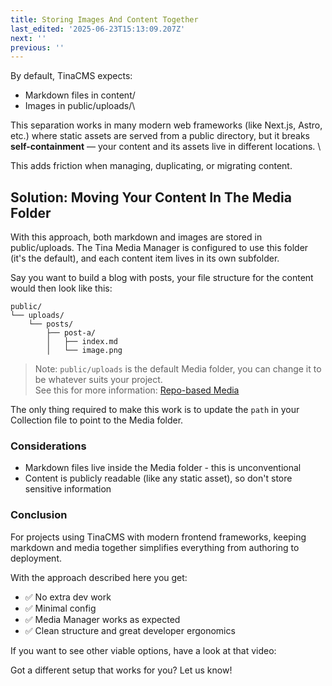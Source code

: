 ```yaml
---
title: Storing Images And Content Together
last_edited: '2025-06-23T15:13:09.207Z'
next: ''
previous: ''
---
```


By default, TinaCMS expects:

* Markdown files in content/
* Images in public/uploads/\


This separation works in many modern web frameworks (like Next.js, Astro, etc.) where static assets are served from a public directory, but it breaks **self-containment** — your content and its assets live in different locations. \


This adds friction when managing, duplicating, or migrating content.

## Solution: Moving Your Content In The Media Folder

With this approach, both markdown and images are stored in public/uploads. The Tina Media Manager is configured to use this folder (it's the default), and each content item lives in its own subfolder.

Say you want to build a blog with posts, your file structure for the content would then look like this:

```
public/
└── uploads/
    └── posts/
        ├── post-a/
        │   ├── index.md
        │   └── image.png
```

> Note: `public/uploads` is the default Media folder, you can change it to be whatever suits your project.\
> See this for more information: [Repo-based Media](https://tina.io/docs/reference/media/repo-based#configuration)

The only thing required to make this work is to update the `path` in your Collection file to point to the Media folder.

### Considerations

* Markdown files live inside the Media folder - this is unconventional
* Content is publicly readable (like any static asset), so don't store sensitive information

### Conclusion

For projects using TinaCMS with modern frontend frameworks, keeping markdown and media together simplifies everything from authoring to deployment.

With the approach described here you get:

* ✅ No extra dev work
* ✅ Minimal config
* ✅ Media Manager works as expected
* ✅ Clean structure and great developer ergonomics

If you want to see other viable options, have a look at that video:

<Youtube embedSrc="https://www.youtube.com/watch?v=bmf1uNFyNKg" minutes="5" caption="The 3 options for storing markdown in GitHub for TinaCMS (Images and content)" />

Got a different setup that works for you? Let us know!
